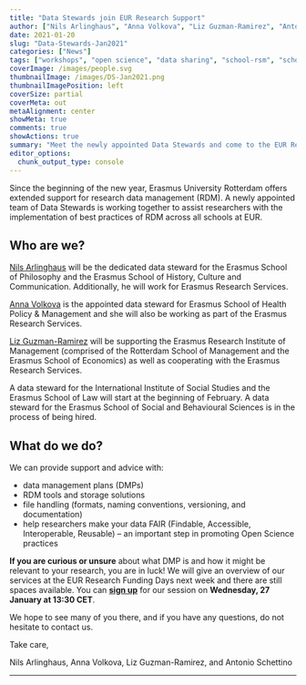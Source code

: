 ```yaml
---
title: "Data Stewards join EUR Research Support"
author: ["Nils Arlinghaus", "Anna Volkova", "Liz Guzman-Ramirez", "Antonio Schettino"]
date: 2021-01-20
slug: "Data-Stewards-Jan2021"
categories: ["News"]
tags: ["workshops", "open science", "data sharing", "school-rsm", "school-ese", "school-eshpm", "school-eshcc", "school-esphil"]
coverImage: /images/people.svg
thumbnailImage: /images/DS-Jan2021.png
thumbnailImagePosition: left
coverSize: partial
coverMeta: out
metaAlignment: center
showMeta: true
comments: true
showActions: true
summary: "Meet the newly appointed Data Stewards and come to the EUR Research Funding Days!"
editor_options: 
  chunk_output_type: console
---
```


Since the beginning of the new year, Erasmus University Rotterdam offers extended support for research data management (RDM). A newly appointed team of Data Stewards is working together to assist researchers with the implementation of best practices of RDM across all schools at EUR.

## Who are we?  

[Nils Arlinghaus](mailto:arlinghaus@eur.nl) will be the dedicated data steward for the Erasmus School of Philosophy and the Erasmus School of History, Culture and Communication. Additionally, he will work for Erasmus Research Services.

[Anna Volkova](mailto:volkova@eur.nl) is the appointed data steward for Erasmus School of Health Policy & Management and she will also be working as part of the Erasmus Research Services.  

[Liz Guzman-Ramirez](mailto:data@erim.eur.nl) will be supporting the Erasmus Research Institute of Management (comprised of the Rotterdam School of Management and the Erasmus School of Economics) as well as cooperating with the Erasmus Research Services.  

A data steward for the International Institute of Social Studies and the Erasmus School of Law will start at the beginning of February. A data steward for the Erasmus School of Social and Behavioural Sciences is in the process of being hired.

## What do we do?

We can provide support and advice with:

* data management plans (DMPs)
* RDM tools and storage solutions
* file handling (formats, naming conventions, versioning, and documentation)
* help researchers make your data FAIR (Findable, Accessible, Interoperable, Reusable) -- an important step in promoting Open Science practices

**If you are curious or unsure** about what DMP is and how it might be relevant to your research, you are in luck! We will give an overview of our services at the EUR Research Funding Days next week and there are still spaces available. You can [**sign up**](https://eur-rfd.iseated.com/session/57656) for our session on **Wednesday, 27 January at 13:30 CET**.  

We hope to see many of you there, and if you have any questions, do not hesitate to contact us. 

Take care,

Nils Arlinghaus, Anna Volkova, Liz Guzman-Ramirez, and Antonio Schettino

***


